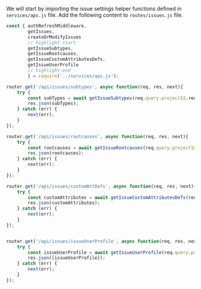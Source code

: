 We will start by importing the issue settings helper functions defined in `services/aps.js` file. Add the following content to `routes/issues.js` file.
```js title="routes/issues.js"
const { authRefreshMiddleware,
        getIssues,
        createOrModifyIssues 
        // highlight-start
        getIssueSubtypes,
        getIssueRootcauses,
        getIssueCustomAttributesDefs,
        getIssueUserProfile
        // highlight-end
        } = require('../services/aps.js');

router.get('/api/issues/subtypes', async function(req, res, next){
    try {
        const subTypes = await getIssueSubtypes(req.query.projectId,req.internalOAuthToken.access_token);
        res.json(subTypes);
    } catch (err) {
        next(err);
    }
});

router.get('/api/issues/rootcauses', async function(req, res, next){
    try {
        const rootcauses = await getIssueRootcauses(req.query.projectId,req.internalOAuthToken.access_token);
        res.json(rootcauses);
    } catch (err) {
        next(err);
    }
});

router.get('/api/issues/customAttDefs', async function(req, res, next){
    try {
        const customAttributes = await getIssueCustomAttributesDefs(req.query.projectId,req.internalOAuthToken.access_token);
        res.json(customAttributes);
    } catch (err) {
        next(err);
    }
});


router.get('/api/issues/issueUserProfile', async function(req, res, next){
    try {
        const issueUserProfile = await getIssueUserProfile(req.query.projectId,req.internalOAuthToken.access_token);
        res.json([issueUserProfile]);
    } catch (err) {
        next(err);
    }
});
```
 